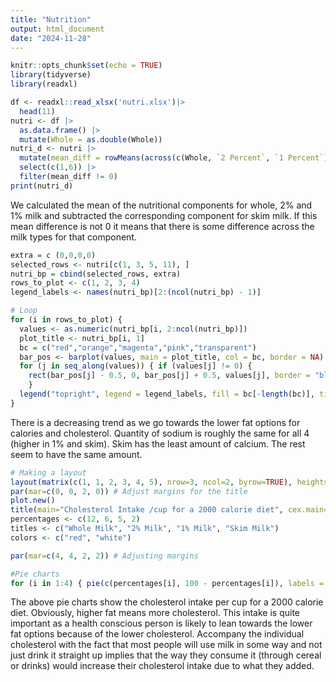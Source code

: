 ```yaml
---
title: "Nutrition"
output: html_document
date: "2024-11-28"
---
```


```r
knitr::opts_chunk$set(echo = TRUE)
library(tidyverse)
library(readxl)
```


```R
df <- readxl::read_xlsx('nutri.xlsx')|>
  head(11)
nutri <- df |>
  as.data.frame() |>
  mutate(Whole = as.double(Whole))
nutri_d <- nutri |>
  mutate(mean_diff = rowMeans(across(c(Whole, `2 Percent`, `1 Percent`))) -Skim) |>
  select(c(1,6)) |>
  filter(mean_diff != 0)
print(nutri_d)
```

We calculated the mean of the nutritional components for whole, 2% and 1% milk and subtracted the corresponding component for skim milk. If this mean difference is not 0 it means that there is some difference across the milk types for that component. 


```R
extra = c (0,0,0,0)
selected_rows <- nutri[c(1, 3, 5, 11), ]
nutri_bp = cbind(selected_rows, extra)
rows_to_plot <- c(1, 2, 3, 4)
legend_labels <- names(nutri_bp)[2:(ncol(nutri_bp) - 1)]

# Loop
for (i in rows_to_plot) {
  values <- as.numeric(nutri_bp[i, 2:ncol(nutri_bp)])
  plot_title <- nutri_bp[i, 1]
  bc = c("red","orange","magenta","pink","transparent")
  bar_pos <- barplot(values, main = plot_title, col = bc, border = NA) 
  for (j in seq_along(values)) { if (values[j] != 0) { 
    rect(bar_pos[j] - 0.5, 0, bar_pos[j] + 0.5, values[j], border = "black") } 
    } 
  legend("topright", legend = legend_labels, fill = bc[-length(bc)], title = "Components", cex = 0.8)
}
```

There is a decreasing trend as we go towards the lower fat options for calories and cholesterol.
Quantity of sodium is roughly the same for all 4 (higher in 1% and skim).
Skim has the least amount of calcium. The rest seem to have the same amount.


```R
# Making a layout
layout(matrix(c(1, 1, 2, 3, 4, 5), nrow=3, ncol=2, byrow=TRUE), heights=c(0.2, 1, 1))
par(mar=c(0, 0, 2, 0)) # Adjust margins for the title
plot.new()
title(main="Cholesterol Intake /cup for a 2000 calorie diet", cex.main=2, font.main=2)
percentages <- c(12, 6, 5, 2)
titles <- c("Whole Milk", "2% Milk", "1% Milk", "Skim Milk")
colors <- c("red", "white")

par(mar=c(4, 4, 2, 2)) # Adjusting margins

#Pie charts
for (i in 1:4) { pie(c(percentages[i], 100 - percentages[i]), labels = c("", ""), col = colors, main = titles[i], cex = 1.5)}
```

The above pie charts show the cholesterol intake per cup for a 2000 calorie diet. Obviously, higher fat means more cholesterol. This intake is quite important as a health conscious person is likely to lean towards the lower fat options because of the lower cholesterol. Accompany the individual cholesterol with the fact that most people will use milk in some way and not just drink it straight up implies that the way they consume it (through cereal or drinks) would increase their cholesterol intake due to what they added.